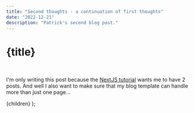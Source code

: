 ```yaml
---
title: "Second thoughts - a continuation of first thoughts"
date: "2022-12-21"
description: "Patrick's second blog post."
---
```



# {title}

<div className="">
  <DateFormatted dateString={date} />
</div>
<br />

I'm only writing this post because the [NextJS tutorial](https://nextjs.org/learn/basics/data-fetching/blog-data) wants me to have 2 posts. And well I also want to make sure that my blog template can handle more than just one page...

  <PostLayout title={title} description={description}>
    {children}
  </PostLayout>
);
